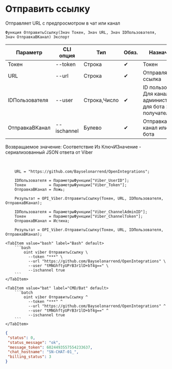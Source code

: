 ﻿---
sidebar_position: 6
description: Отправить ссылку и другие функции для работы с Viber в Открытом пакете интеграций - бесплатной open-source библиотеке интеграций для 1С:Предприятие 8, OneScript и CLI
keywords: [1C, 1С, 1С:Предприятие, 1С:Предприятие 8.3, API, Интеграция, Сервисы, Обмен, OneScript, CLI, Viber]
---


# Отправить ссылку
 Отправляет URL с предпросмотром в чат или канал



`Функция ОтправитьСсылку(Знач Токен, Знач URL, Знач IDПользователя, Знач ОтправкаВКанал) Экспорт`

  | Параметр | CLI опция | Тип | Обяз. | Назначение |
  |-|-|-|-|-|
  | Токен | --token | Строка | &#x2714; | Токен |
  | URL | --url | Строка | &#x2714; | Отправляемая ссылка |
  | IDПользователя | --user | Строка,Число | &#x2714; | ID пользователя. Для канала > администратора, для бота > получателя |
  | ОтправкаВКанал | --ischannel | Булево | &#x2714; | Отправка в канал или в чат бота |

  
  Возвращаемое значение:   Соответствие Из КлючИЗначение - сериализованный JSON ответа от Viber

<br/>




```bsl title="Пример использования для 1С:Предприятие/OneScript"
    URL = "https://github.com/Bayselonarrend/OpenIntegrations";

    IDПользователя = ПараметрыФункции["Viber_UserID"];
    Токен          = ПараметрыФункции["Viber_Token"];
    ОтправкаВКанал = Ложь;

    Результат = OPI_Viber.ОтправитьСсылку(Токен, URL, IDПользователя, ОтправкаВКанал);

    IDПользователя = ПараметрыФункции["Viber_ChannelAdminID"];
    Токен          = ПараметрыФункции["Viber_ChannelToken"];
    ОтправкаВКанал = Истина;

    Результат = OPI_Viber.ОтправитьСсылку(Токен, URL, IDПользователя, ОтправкаВКанал);
```
    

 <Tabs>
  
    <TabItem value="bash" label="Bash" default>
        ```bash
            oint viber ОтправитьСсылку \
              --token "***" \
              --url "https://github.com/Bayselonarrend/OpenIntegrations" \
              --user "tMNGhftyUPrB3r1lD+bT4g==" \
              --ischannel true
        ```
    </TabItem>
  
    <TabItem value="bat" label="CMD/Bat" default>
        ```batch
            oint viber ОтправитьСсылку ^
              --token "***" ^
              --url "https://github.com/Bayselonarrend/OpenIntegrations" ^
              --user "tMNGhftyUPrB3r1lD+bT4g==" ^
              --ischannel true
        ```
    </TabItem>
</Tabs>


```json title="Результат"
{
 "status": 0,
 "status_message": "ok",
 "message_token": 6024493557554233637,
 "chat_hostname": "SN-CHAT-01_",
 "billing_status": 3
}
```
